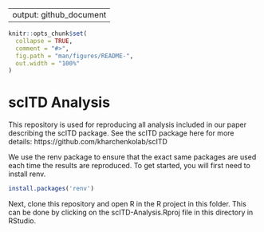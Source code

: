 
---
output: github_document
---

<!-- README.md is generated from README.Rmd. Please edit that file -->

```r
knitr::opts_chunk$set(
  collapse = TRUE,
  comment = "#>",
  fig.path = "man/figures/README-",
  out.width = "100%"
)
```

# scITD Analysis

This repository is used for reproducing all analysis included in our paper describing the scITD package.
See the scITD package here for more details: https://github.com/kharchenkolab/scITD

We use the renv package to ensure that the exact same packages are used each time the results are reproduced.
To get started, you will first need to install renv.

``` r
install.packages('renv')
```

Next, clone this repository and open R in the R project in this folder. This can be done by clicking on the
scITD-Analysis.Rproj file in this directory in RStudio.













